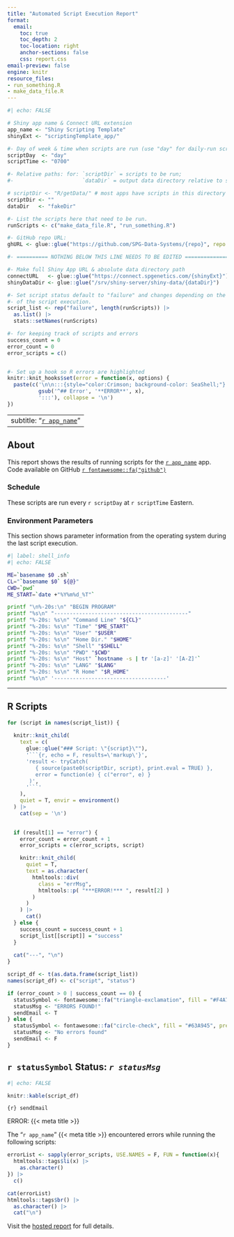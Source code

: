 ```yaml
---
title: "Automated Script Execution Report"
format:
  email:
    toc: true
    toc_depth: 2
    toc-location: right
    anchor-sections: false
    css: report.css
email-preview: false
engine: knitr
resource_files:
- run_something.R
- make_data_file.R
---
```


```r
#| echo: FALSE

# Shiny app name & Connect URL extension
app_name <- "Shiny Scripting Template"
shinyExt <- "scriptingTemplate_app/"

#- Day of week & time when scripts are run (use "day" for daily-run scripts)
scriptDay  <- "day"
scriptTime <- "0700"

#- Relative paths: for: `scriptDir` = scripts to be run; 
#-                      `dataDir` = output data directory relative to shiny-data/

# scriptDir <- "R/getData/" # most apps have scripts in this directory
scriptDir <- ""
dataDir   <- "fakeDir"

#- List the scripts here that need to be run. 
runScripts <- c("make_data_file.R", "run_something.R")

#- GitHub repo URL:
ghURL <- glue::glue("https://github.com/SPG-Data-Systems/{repo}", repo = "")

#- ========== NOTHING BELOW THIS LINE NEEDS TO BE EDITED ==================

#- Make full Shiny App URL & absolute data directory path
connectURL   <- glue::glue("https://connect.spgenetics.com/{shinyExt}")
shinyDataDir <- glue::glue("/srv/shiny-server/shiny-data/{dataDir}")

#- Set script status default to "failure" and changes depending on the outcome
#- of the script execution.
script_list <- rep("failure", length(runScripts)) |>
  as.list() |> 
  stats::setNames(runScripts)

#- for keeping track of scripts and errors
success_count = 0
error_count = 0
error_scripts = c()


#- Set up a hook so R errors are highlighted
knitr::knit_hooks$set(error = function(x, options) { 
  paste(c('\n\n:::{style="color:Crimson; background-color: SeaShell;"}',
          gsub('^## Error', '**ERROR**', x),
          ':::'), collapse = '\n')
})

```

---
subtitle: "[`r app_name`](`r connectURL`)"
---


## About

This report shows the results of running scripts for the [`r app_name`](`r connectURL`) app.  
Code available on GitHub [`r fontawesome::fa("github")`](`r ghURL`)

### Schedule
These scripts are run every `r scriptDay` at `r scriptTime` Eastern.  

### Environment Parameters
This section shows parameter information from the operating system during the 
last script execution.


```bash
#| label: shell_info
#| echo: FALSE

ME=`basename $0 .sh`
CL="`basename $0` ${@}"
CWD=`pwd`
ME_START=`date +"%Y%m%d_%T"`

printf "\n%-20s:\n" "BEGIN PROGRAM" 
printf "%s\n" "-------------------------------------------"
printf "%-20s: %s\n" "Command Line" "${CL}"
printf "%-20s: %s\n" "Time" "$ME_START"
printf "%-20s: %s\n" "User" "$USER"
printf "%-20s: %s\n" "Home Dir." "$HOME"
printf "%-20s: %s\n" "Shell" "$SHELL"
printf "%-20s: %s\n" "PWD" "$CWD"
printf "%-20s: %s\n" "Host" `hostname -s | tr '[a-z]' '[A-Z]'`
printf "%-20s: %s\n" "LANG" "$LANG"
printf "%-20s: %s\n" "R Home" "$R_HOME"
printf "%s\n" '------------------------------------'
```




---

## R Scripts

```r

for (script in names(script_list)) {
  
  knitr::knit_child(
    text = c(
      glue::glue("### Script: \"{script}\""),
      '```{r, echo = F, results=\'markup\'}',
      'result <- tryCatch(
         { source(paste0(scriptDir, script), print.eval = TRUE) },
         error = function(e) { c("error", e) }
       )',
      '```'
    ), 
    quiet = T, envir = environment()
  ) |>
    cat(sep = '\n')

  
  if (result[1] == "error") {
    error_count = error_count + 1
    error_scripts = c(error_scripts, script)

    knitr::knit_child(
      quiet = T,
      text = as.character(
        htmltools::div( 
          class = "errMsg",
          htmltools::p( "***ERROR!*** ", result[2] )
        )
      )
    ) |>
      cat()
  } else {
    success_count = success_count + 1
    script_list[[script]] = "success"
  }
  
  cat("---", "\n")
}

```


```r
script_df <- t(as.data.frame(script_list))
names(script_df) <- c("script", "status")

if (error_count > 0 | success_count == 0) {
  statusSymbol <- fontawesome::fa("triangle-exclamation", fill = "#F4A71C", margin_right = '0.2em')
  statusMsg <- "ERRORS FOUND!"
  sendEmail <- T
} else {
  statusSymbol <- fontawesome::fa("circle-check", fill = "#63A945", prefer_type = "solid", margin_right = '0.2em')
  statusMsg <- "No errors found"
  sendEmail <- F
}
```

## `r statusSymbol` Status: _`r statusMsg`_ 



```r
#| echo: FALSE

knitr::kable(script_df)
```


<!-- Setup email to send on error -->

::: {.email}

::: {.email-scheduled}
`{r} sendEmail`
:::

::: {.subject}
ERROR: {{< meta title >}}
:::

The "`r app_name`" {{< meta title >}} encountered errors while running the following scripts:

```r

errorList <- sapply(error_scripts, USE.NAMES = F, FUN = function(x){
  htmltools::tags$li(x) |>
    as.character()
}) |>
  c()

```

```r
cat(errorList)
htmltools::tags$br() |>
  as.character() |>
  cat("\n")
```

Visit the [hosted report]({{< env RSC_REPORT_URL >}})
for full details.

:::



